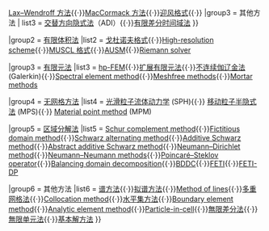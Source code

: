 {{Navbox
|name  = 数值偏微分方程
|title = [[偏微分方程數值方法|数值偏微分方程]]  
|titlestyle = 
|groupstyle = 

|group1 = [[有限差分法]]
|list1 = 
{{Navbox subgroup
| groupstyle = 
| liststyle  = 

| group1 = 热传导方程及其相关
| list1  = [[FTCS 格式]]{{·}}[[克蘭克－尼科爾森方法]]
| group2 = 双曲方程
| list2  = [[Lax–Friedrichs 方法]]{{·}}[[Lax–Wendroff 方法]]{{·}}[[MacCormack 方法]]{{·}}[[迎风格式]]{{·}}
|group3 = 其他方法
| list3 =  [[交替方向隐式法]]（ADI）{{·}}[[有限差分时间域法]]
}}


|group2 = [[有限体积法]]
|list2 = [[戈杜诺夫格式]]{{·}}[[High-resolution scheme]]{{·}}[[MUSCL 格式]]{{·}}[[AUSM]]{{·}}[[Riemann solver]]

|group3 = [[有限元分析|有限元法]]
|list3 = [[hp-FEM]]{{·}}[[扩展有限元法]]{{·}}[[不连续伽辽金法]](Galerkin){{·}}[[Spectral element method]]{{·}}[[Meshfree methods]]{{·}}[[Mortar methods]]

|group4 = [[无网格方法]]
|list4 = [[光滑粒子流体动力学]] (SPH){{·}} [[移动粒子半隐式法]] (MPS){{·}} [[Material point method]] (MPM)

|group5 = [[区域分解法]]
|list5 = [[Schur complement method]]{{·}}[[Fictitious domain method]]{{·}}[[Schwarz alternating method]]{{·}}[[Additive Schwarz method]]{{·}}[[Abstract additive Schwarz method]]{{·}}[[Neumann–Dirichlet method]]{{·}}[[Neumann–Neumann methods]]{{·}}[[Poincaré–Steklov operator]]{{·}}[[Balancing domain decomposition]]{{·}}[[BDDC]]{{·}}[[FETI]]{{·}}[[FETI-DP]]

|group6 = 其他方法
|list6 = [[谱方法]]{{·}}[[擬譜法|拟谱方法]]{{·}}[[Method of lines]]{{·}}[[多重网格法]]{{·}}[[Collocation method]]{{·}}[[水平集方法]]{{·}}[[Boundary element method]]{{·}}[[Analytic element method]]{{·}}[[Particle-in-cell]]{{·}}[[無限差分法]]{{·}}[[無限单元法]]{{·}}[[基本解方法]]
}}<noinclude> <!--end of navbox-->
[[Category:数学模板|{{PAGENAME}}]]
</noinclude>